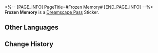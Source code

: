 <%-- [PAGE_INFO]
PageTitle=#Frozen Memory#
[END_PAGE_INFO] --%>
{{Stub|Location information}}
{{Item Infobox
|id          = 223355
|image       = Dreamscape Pass Sticker Frozen Memory.png{{subst:void|<!--$UPLOAD:<<SpriteOutput/TravelBrochure/StickFigures/223355.png>-<Dreamscape Pass Sticker Frozen Memory.png>-<Item Icons>>-->}}
|type        = Dreamscape Pass Sticker
|type2       = A Certain Someone's Past Stickers
|invCategory = 
|rarity      = 4
|effect      = 
|description = Digital stickers that can be used to decorate the pages of the Dreamtour Handbook. They come in many different styles.
|source1     = [[Unlocked by Default]]
}}
{{Description|Even if you step on it, your shoes won't get wet.}}
'''Frozen Memory''' is a [[Dreamscape Pass]] Sticker.

==Other Languages==
{{Other Languages
|en   = Frozen Memory
|zhs  = 凝固的记忆
|zht  = 凝固的記憶
|ja   = 凝固した記憶
|ko   = 응결된 기억
|es   = Recuerdo congelado
|fr   = Mémoire gelée
|ru   = Замёрзшее воспоминание
|th   = ความทรงจำที่แข็งตัว
|vi   = Ký Ức Đóng Băng
|de   = Gefrorene Erinnerung
|id   = Ingatan yang Membeku
|pt   = Memória Congelada
}}

==Change History==
{{Change History|2.0}}